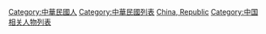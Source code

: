 [[Category:中華民國人|Category:中華民國人]]
[[Category:中華民國列表|Category:中華民國列表]]
[[Category:各國人物列表|China, Republic]]
[[Category:中国相关人物列表|Category:中国相关人物列表]]